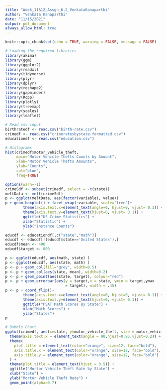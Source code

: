 ---
title: "Week_11&12_Assgn_6.2_VenkataKanaparthi"
author: "Venkata Kanaparthi"
date: "11/15/2021"
output: pdf_document
always_allow_html: true
---

```{r setup, include=FALSE}
knitr::opts_chunk$set(echo = TRUE, warning = FALSE, message = FALSE)
```

```{r include=TRUE}
# Loading the required libraries
library(akima)
library(ggm)
library(ggplot2)
library(readxl)
library(tidyverse)
library(plyr)
library(dplyr)
library(reshape2)
library(gapminder)
library(Rcpp)
library(plotly)
library(treemap)
library(scales)
library(leaflet)
```


```{r include=TRUE}
# Read csv input
birthratedf <- read.csv("birth-rate.csv")
crimedf <- read.csv("crimeratesbystate-formatted.csv")
educationdf <- read.csv("education.csv")
```

```{r include=TRUE}
# Histograms
hist(crimedf$motor_vehicle_theft,
     main="Motor Vehicle Thefts Counts by Amount",
     xlab="Motor Vehicle Thefts Amounts",
     ylab="Counts",
     col="blue",
     freq=TRUE)
```     
```{r include=TRUE}
options(warn=-1)
crimeSdf <- subset(crimedf, select = -c(state))
meltData <- melt(crimeSdf)
p <- ggplot(meltData, aes(factor(variable), value)) 
p + geom_boxplot() + facet_wrap(~variable, scale="free")+ 
        theme(axis.text.x=element_text(angle=0, hjust=0, vjust= 0.1)) +
        theme(axis.text.y=element_text(hjust=0, vjust= 0.1)) +
        ggtitle("US Crime Statistics") +
        xlab("Statistic") + 
        ylab("Instance Counts")
```

```{r include=TRUE}
educdf <- educationdf[,c("state","math")]
educdf <- educdf[!(educdf$state=='United States'),]
educdf$mean <- 400
educdf$target <- 800

p <- ggplot(educdf, aes(math, state) )
p <- ggplot(educdf, aes(state, math) )
p <- p + geom_col(fill="grey", width=0.5)
p <- p + geom_col(aes(state, mean), width=0.2)
p <- p + geom_point(aes(state, target), colour="red")
p <- p + geom_errorbar(aes(y = target,x = state, ymin = target,ymax
                           = target), width = .45)
p <- p + coord_flip()+ 
        theme(axis.text.x=element_text(angle=0, hjust=0, vjust= 0.1)) +
        theme(axis.text.y=element_text(hjust=0, vjust= 0.1)) +
        ggtitle("PSAT Math Scores By State") +
        xlab("Math Scores") + 
        ylab("States")
p
```

```{r include=TRUE}
# Bubble Chart
ggplot(crimedf, aes(x=state, y=motor_vehicle_theft, size = motor_vehicle_theft)) +
  theme(axis.text.x = element_text(angle = 90,hjust=0.95,vjust=0.2)) +
  theme(
    plot.title = element_text(color="orange", size=12, face="bold"),
    axis.title.x = element_text(color="orange", size=12, face="bold"),
    axis.title.y = element_text(color="orange", size=12, face="bold")
  ) +
  theme(plot.title = element_text(hjust = 0.5)) +
  ggtitle("Mortor Vehicle Theft Rate by State") +
  xlab("State") + 
  ylab("Mortor Vehicle Theft Rate") +
  geom_point(alpha=0.7)
```